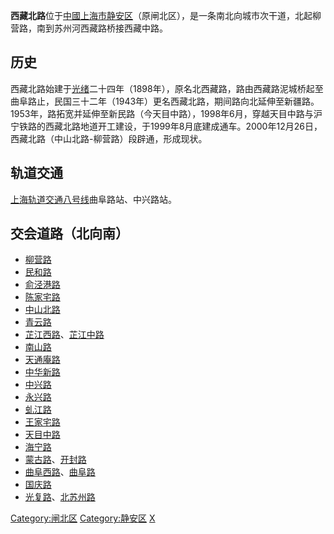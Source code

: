 {{noteTA
|G1=Unit
}}
{{Infobox China Road
|路牌类型=Shanghai
|中文道路名称=西藏北路
|走向1=北
|走向2=南
|走向1(E)=N
|道路英文名=Xizang Rd.(N)
|走向2(E)=S
|图片=File:201702 Nothern Entrance of North Xizang Road Tunnel.jpg
|图片说明=西藏北路隧道北口
|道路属性=
|道路总长度=
|车速限制=
|行车线数量=
|所在地区= {{CHN}}[[上海市|上海市]][[静安区|静安区]]
|起点= [[柳营路|柳营路]]
|终点= [[苏州河|苏州河]]上的[[西藏路桥|西藏路桥]]接[[西藏中路|西藏中路]]
|道路命名日期= 1943年
|命名缘由= 
|道路旧名= 北西藏路
|道路动工日期= 1898年
|通车日期= 
|路段主要建筑= 
}}
'''西藏北路'''位于[[中華人民共和國|中國]][[上海市|上海市]][[静安区|静安区]]（原闸北区），是一条南北向城市次干道，北起柳营路，南到苏州河西藏路桥接西藏中路。

== 历史 ==
西藏北路始建于[[光绪|光绪]]二十四年（1898年），原名北西藏路，路由西藏路泥城桥起至曲阜路止，民国三十二年（1943年）更名西藏北路，期间路向北延伸至新疆路。1953年，路拓宽并延伸至新民路（今天目中路），1998年6月，穿越天目中路与沪宁铁路的西藏北路地道开工建设，于1999年8月底建成通车。2000年12月26日，西藏北路（中山北路-柳营路）段辟通，形成现状。

== 轨道交通 ==
[[上海轨道交通八号线|上海轨道交通八号线]]曲阜路站、中兴路站。

== 交会道路（北向南） ==
*[[柳营路|柳营路]]
*[[民和路|民和路]]
*[[俞泾港路|俞泾港路]]
*[[陈家宅路|陈家宅路]]
*[[中山北路_(上海)|中山北路]]
*[[青雲路_(上海)|青云路]]
*[[芷江西路|芷江西路]]、[[芷江中路|芷江中路]]
*[[南山路（上海）|南山路]]
*[[天通庵路|天通庵路]]
*[[中华新路|中华新路]]
*[[中兴路|中兴路]]
*[[永兴路|永兴路]]
*[[虬江路|虬江路]]
*[[王家宅路|王家宅路]]
*[[天目中路|天目中路]]
*[[海宁路|海宁路]]
*[[蒙古路|蒙古路]]、[[开封路|开封路]]
*[[曲阜西路|曲阜西路]]、[[曲阜路|曲阜路]]
*[[国庆路_(上海)|国庆路]]
*[[光复路|光复路]]、[[北苏州路|北苏州路]]


[[Category:闸北区|Category:闸北区]]
[[Category:静安区|Category:静安区]]
[[Category:上海道路|X]]